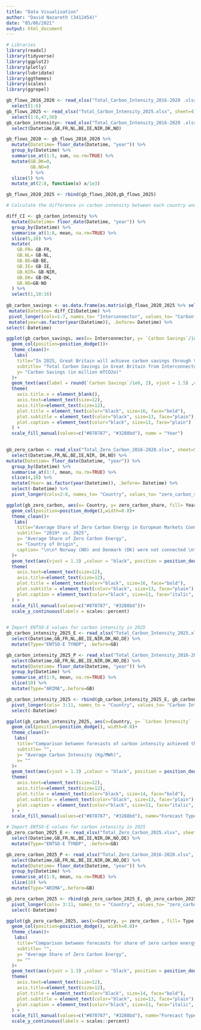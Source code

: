 ```yaml
---
title: "Data Visualisation"
author: "David Nazareth (3412454)"
date: "05/06/2021"
output: html_document
---
```


```r

# Libraries
library(readxl)
library(tidyverse)
library(ggplot2)
library(plotly)
library(lubridate)
library(ggthemes)
library(scales)
library(ggrepel)

```

```r

gb_flows_2016_2020 <- read_xlsx("Total_Carbon_Intensity_2016-2020 .xlsx", sheet=4) %>% 
  select(1:6)
gb_flows_2025 <- read_xlsx("Total_Carbon_Intensity_2025.xlsx", sheet=4) %>% 
  select(1:6,47,50)
gb_carbon_intensity<- read_xlsx("Total_Carbon_Intensity_2016-2020 .xlsx", sheet=6) %>% 
  select(Datetime,GB,FR,NL,BE,IE,NIR,DK,NO)

gb_flows_2020 <- gb_flows_2016_2020 %>% 
  mutate(Datetime= floor_date(Datetime, "year")) %>% 
  group_by(Datetime) %>% 
  summarise_at(1:5, sum, na.rm=TRUE) %>% 
  mutate(GB.DK=0,
         GB.NO=0
         ) %>% 
  slice(5) %>% 
  mutate_at(2:8, function(x) x/1e3)

gb_flows_2020_2025 <- rbind(gb_flows_2020,gb_flows_2025)

# Calculate the difference in carbon intensity between each country and GB in 2025

diff_CI <- gb_carbon_intensity %>%  
  mutate(Datetime= floor_date(Datetime, "year")) %>% 
  group_by(Datetime) %>% 
  summarise_at(1:8, mean, na.rm=TRUE) %>% 
  slice(5,10) %>% 
  mutate(
    GB.FR= GB-FR,
    GB.NL= GB-NL,
    GB.BE=GB-BE,
    GB.IE= GB-IE,
    GB.NIR= GB-NIR,
    GB.DK= GB-DK,
    GB.NO=GB-NO
  ) %>% 
  select(1,10:16)
  
gb_carbon_savings <- as.data.frame(as.matrix(gb_flows_2020_2025 %>% select(2:8))*as.matrix(diff_CI %>% select(2:8))) %>%
 mutate(Datetime= diff_CI$Datetime) %>% 
 pivot_longer(cols=1:7, names_to= "Interconnector", values_to= "Carbon Savings") %>% 
 mutate(year=as.factor(year(Datetime)), .before= Datetime) %>% 
select(-Datetime)

ggplot(gb_carbon_savings, aes(x= Interconnector, y= `Carbon Savings`/1e6, fill= year)) +
  geom_col(position=position_dodge())+
  theme_clean()+
   labs(
    title="In 2025, Great Britain will achieve carbon savings through trade with Norway, France and Denmark",
    subtitle= "Total Carbon Savings in Great Britain from Interconnector Imports \n(2020 vs 2025, in million mTCO2e)",
    y= "Carbon Savings (in million mTCO2e)"
  )+
  geom_text(aes(label = round(`Carbon Savings`/1e6, 2), vjust = 1.5) ,colour = "black", position = position_dodge(.9), size = 4)+
  theme(
    axis.title.x = element_blank(),
    axis.text=element_text(size=12),
    axis.title=element_text(size=12),
    plot.title = element_text(color="black", size=16, face="bold"),
    plot.subtitle = element_text(color="black", size=13, face="plain"),
    plot.caption = element_text(color="black", size=11, face="plain")
  ) +
  scale_fill_manual(values=c("#878787", "#3288bd"), name = "Year")
  

```
```r

gb_zero_carbon <- read_xlsx("Total_Zero_Carbon_2016-2020.xlsx", sheet=5) %>% 
  select(Datetime,FR,NL,BE,IE,NIR, DK,NO) %>% 
mutate(Datetime= floor_date(Datetime, "year")) %>% 
  group_by(Datetime) %>% 
  summarise_at(1:7, mean, na.rm=TRUE) %>% 
  slice(4,10) %>% 
  mutate(Year= as.factor(year(Datetime)), .before= Datetime) %>% 
  select(-Datetime) %>% 
  pivot_longer(cols=2:8, names_to= "Country", values_to= "zero_carbon_share")

ggplot(gb_zero_carbon, aes(x= Country, y= zero_carbon_share, fill= Year, label = scales::percent(zero_carbon_share))) +
  geom_col(position=position_dodge(),width=0.8)+
  theme_clean()+
   labs(
    title="Average Share of Zero Carbon Energy in European Markets Connected to Great Britain",
    subtitle= "2019* vs. 2025",
    y= "Average Share of Zero Carbon Energy",
    x= "Country of Origin", 
    caption= "\n\n* Norway (NO) and Denmark (DK) were not connected \nto Great Britain in 2019 but will be connected as of 2025"
  )+
  geom_text(aes(vjust = 1.3) ,colour = "black", position = position_dodge(.9), size = 3)+
  theme(
    axis.text=element_text(size=12),
    axis.title=element_text(size=12),
    plot.title = element_text(color="black", size=16, face="bold"),
    plot.subtitle = element_text(color="black", size=13, face="plain"),
    plot.caption = element_text(color="black", size=11, face="italic", hjust=0)
  ) +
  scale_fill_manual(values=c("#878787", "#3288bd"))+
  scale_y_continuous(labels = scales::percent)
  

```

```r

# Import ENTSO-E values for carbon intensity in 2025
gb_carbon_intensity_2025_E <- read_xlsx("Total_Carbon_Intensity_2025.xlsx", sheet=5) %>% 
  select(Datetime,GB,FR,NL,BE,IE,NIR,DK,NO,DE) %>% 
  mutate(Type="ENTSO-E TYNDP", .before=GB)

gb_carbon_intensity_2025_P <- read_xlsx("Total_Carbon_Intensity_2016-2020 .xlsx", sheet=6) %>% 
  select(Datetime,GB,FR,NL,BE,IE,NIR,DK,NO,DE) %>% 
  mutate(Datetime= floor_date(Datetime, "year")) %>% 
  group_by(Datetime) %>% 
  summarise_at(1:9, mean, na.rm=TRUE) %>% 
  slice(10) %>% 
  mutate(Type="ARIMA",.before=GB)

gb_carbon_intensity_2025 <- rbind(gb_carbon_intensity_2025_E, gb_carbon_intensity_2025_P) %>% 
  pivot_longer(cols= 3:11, names_to = "Country", values_to= "Carbon Intensity") %>% 
  select(-Datetime)

ggplot(gb_carbon_intensity_2025, aes(x=Country, y= `Carbon Intensity` , fill= Type, label =round(`Carbon Intensity`,2)))+
  geom_col(position=position_dodge(), width=0.8)+
  theme_clean()+
   labs(
    title="Comparison between forecasts of carbon intensity achieved through ARIMA models \nwith ENTSO-E TYNDP forecasts for 2025",
    subtitle= "",
    y= "Average Carbon Intensity (Kg/MWh)",
    x= ""
  )+
  geom_text(aes(vjust = 1.3) ,colour = "black", position = position_dodge(.9), size = 3)+
  theme(
    axis.text=element_text(size=12),
    axis.title=element_text(size=12),
    plot.title = element_text(color="black", size=14, face="bold"),
    plot.subtitle = element_text(color="black", size=13, face="plain"),
    plot.caption = element_text(color="black", size=11, face="italic", hjust=0)
  ) +
  scale_fill_manual(values=c("#878787", "#3288bd"), name="Forecast Type")


```
```r

# Import ENTSO-E values for carbon intensity in 2025
gb_zero_carbon_2025_E <- read_xlsx("Total_Zero_Carbon_2025.xlsx", sheet=5) %>% 
  select(Datetime,GB,FR,NL,BE,IE,NIR,DK,NO,DE) %>% 
  mutate(Type="ENTSO-E TYNDP", .before=GB)

gb_zero_carbon_2025_P <- read_xlsx("Total_Zero_Carbon_2016-2020.xlsx", sheet=6) %>% 
  select(Datetime,GB,FR,NL,BE,IE,NIR,DK,NO,DE) %>% 
  mutate(Datetime= floor_date(Datetime, "year")) %>% 
  group_by(Datetime) %>% 
  summarise_at(1:9, mean, na.rm=TRUE) %>% 
  slice(10) %>% 
  mutate(Type="ARIMA",.before=GB)

gb_zero_carbon_2025 <- rbind(gb_zero_carbon_2025_E, gb_zero_carbon_2025_P) %>% 
  pivot_longer(cols= 3:11, names_to = "Country", values_to= "zero_carbon") %>% 
  select(-Datetime)

ggplot(gb_zero_carbon_2025, aes(x=Country, y= zero_carbon , fill= Type, label = scales::percent(round(zero_carbon,3))))+
  geom_col(position=position_dodge(), width=0.8)+
  theme_clean()+
   labs(
    title="Comparison between forecasts for share of zero carbon energy achieved through ARIMA models \nwith ENTSO-E TYNDP forecasts for 2025",
    subtitle= "",
    y= "Average Share of Zero Carbon Energy",
    x= ""
  )+
  geom_text(aes(vjust = 1.3) ,colour = "black", position = position_dodge(.9), size = 3)+
  theme(
    axis.text=element_text(size=12),
    axis.title=element_text(size=12),
    plot.title = element_text(color="black", size=14, face="bold"),
    plot.subtitle = element_text(color="black", size=13, face="plain"),
    plot.caption = element_text(color="black", size=11, face="italic", hjust=0)
  ) +
  scale_fill_manual(values=c("#878787", "#3288bd"), name="Forecast Type")+
  scale_y_continuous(labels = scales::percent)

```

  
